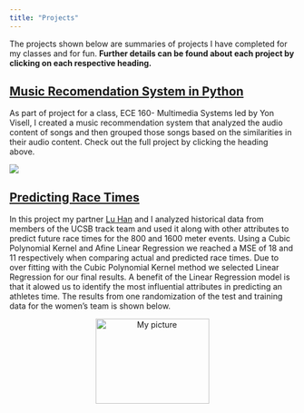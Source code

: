 ```yaml
---
title: "Projects"
---
```


The projects shown below are summaries of projects I have completed for my classes and for fun. **Further details can be found about each project by clicking on each respective heading.**

## [Music Recomendation System in Python](audio_python.html)
  As part of project for a class, ECE 160- Multimedia Systems led by Yon Visell, I created a music recommendation system that analyzed the audio content of songs and then grouped those songs based on the similarities in their audio content. Check out the full project by clicking the heading above.
  
  ![](img/full.png)

## [Predicting Race Times ](https://github.com/andreaanez/164-ucsb-track-ml)

  In this project my partner [Lu Han](https://www.linkedin.com/in/lu-alice-han-495920160/) and I analyzed historical data from members of the UCSB track team and used it along with other attributes to predict future race times for the 800 and 1600 meter events. 
  Using a Cubic Polynomial Kernel and Afine Linear Regression we reached a MSE of 18 and 11 respectively when comparing actual and predicted race times. Due to over fitting with the Cubic Polynomial Kernel method we selected Linear Regression for our final results. A benefit of the Linear Regression model is that it alowed us to identify the most influential attributes in predicting an athletes time. The results from one randomization of the test and training data for the women's team is shown below. 
<p class="aligncenter">
   <img  src="img/matlab.jpg" width ="200" height ="150" alt="My picture" />
</p>


  
  
<style>
.aligncenter {
    text-align: center;
}
</style>

